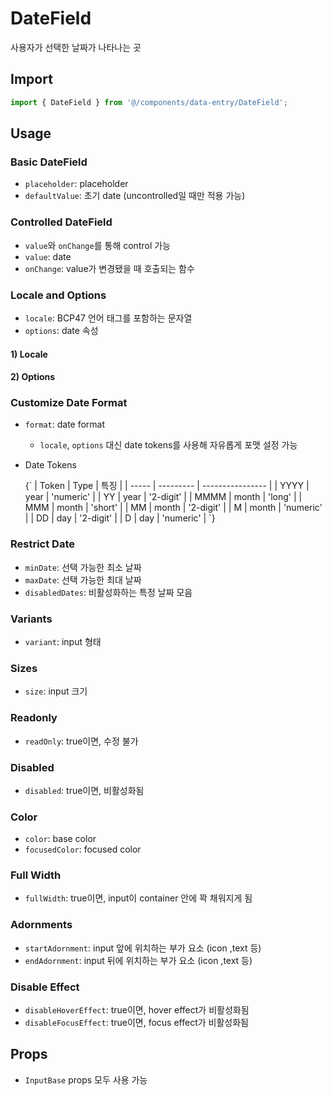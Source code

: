 
<Meta of={DateFieldStories} />

# DateField

사용자가 선택한 날짜가 나타나는 곳

## Import

```js
import { DateField } from '@/components/data-entry/DateField';
```

## Usage

### Basic DateField

- `placeholder`: placeholder
- `defaultValue`: 초기 date (uncontrolled일 때만 적용 가능)

<Canvas of={DateFieldStories.BasicDateField} />

### Controlled DateField

- `value`와 `onChange`를 통해 control 가능
- `value`: date
- `onChange`: value가 변경됐을 때 호출되는 함수

<Canvas of={DateFieldStories.ControlledDateField} />

### Locale and Options

- `locale`: BCP47 언어 태그를 포함하는 문자열
- `options`: date 속성

#### 1) Locale

<Canvas of={DateFieldStories.Locale} />

#### 2) Options

<Canvas of={DateFieldStories.Options} />

### Customize Date Format

- `format`: date format

  - `locale`, `options` 대신 date tokens를 사용해 자유롭게 포맷 설정 가능

- Date Tokens

  <Markdown>
    {`
  | Token | Type | 특징 | 
  | ----- | --------- | ---------------- | 
  | YYYY | year | 'numeric' | 
  | YY | year | '2-digit' | 
  | MMMM | month | 'long' | 
  | MMM | month | 'short' | 
  | MM | month | '2-digit' | 
  | M | month | 'numeric' | 
  | DD | day | '2-digit' | 
  | D | day | 'numeric' | 
  `}
  </Markdown>

<Canvas of={DateFieldStories.CustomizeDateFormat} />

### Restrict Date

- `minDate`: 선택 가능한 최소 날짜
- `maxDate`: 선택 가능한 최대 날짜
- `disabledDates`: 비활성화하는 특정 날짜 모음

<Canvas of={DateFieldStories.RestrictDate} />

### Variants

- `variant`: input 형태

<Canvas of={DateFieldStories.Variants} />

### Sizes

- `size`: input 크기

<Canvas of={DateFieldStories.Sizes} />

### Readonly

- `readOnly`: true이면, 수정 불가

<Canvas of={DateFieldStories.Readonly} />

### Disabled

- `disabled`: true이면, 비활성화됨

<Canvas of={DateFieldStories.Disabled} />

### Color

- `color`: base color
- `focusedColor`: focused color

<Canvas of={DateFieldStories.Color} />

### Full Width

- `fullWidth`: true이면, input이 container 안에 꽉 채워지게 됨

<Canvas of={DateFieldStories.FullWidth} />

### Adornments

- `startAdornment`: input 앞에 위치하는 부가 요소 (icon ,text 등)
- `endAdornment`: input 뒤에 위치하는 부가 요소 (icon ,text 등)

<Canvas of={DateFieldStories.Adornments} />

### Disable Effect

- `disableHoverEffect`: true이면, hover effect가 비활성화됨
- `disableFocusEffect`: true이면, focus effect가 비활성화됨

<Canvas of={DateFieldStories.DisableEffect} />

## Props

- `InputBase` props 모두 사용 가능

<ArgTypes of={DateFieldStories} sort="alpha" />
